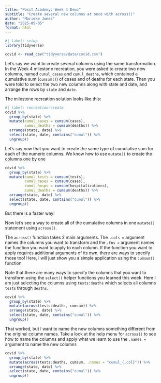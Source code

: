 ```yaml
---
title: "Posit Academy: Week 4 Demo"
subtitle: "Create several new columns at once with across()"
author: "Marieke Jones"
date: "2025-05-05"
format: html
---
```


```r
#| label: setup
library(tidyverse)

covid <- read_csv("tidyverse/data/covid.csv")
```

Let's say we want to create several columns using the same transformation. In the Week 4 milestone recreation, you were asked to create two new columns, named `cumul_cases` and `cumul_deaths`, which contained a cumulative sum (`cumsum()`) of cases and of deaths for each state. Then you were told to select the two new columns along with state and date, and arrange the rows by `state` and `date`.

The milestone recreation solution looks like this:

```r
#| label: recreation-create
covid %>%
  group_by(state) %>%
  mutate(cumul_cases = cumsum(cases), 
         cumul_deaths = cumsum(deaths)) %>%
  arrange(state, date) %>%
  select(state, date, contains("cumul")) %>%
  ungroup()
```

Let's say now that you want to create the same type of cumulative sum for each of the numeric columns. We know how to use `mutate()` to create the columns one by one

```r
covid %>%
  group_by(state) %>%
  mutate(cumul_tests = cumsum(tests),
         cumul_cases = cumsum(cases), 
         cumul_hosps = cumsum(hospitalizations),
         cumul_deaths = cumsum(deaths)) %>%
  arrange(state, date) %>%
  select(state, date, contains("cumul")) %>%
  ungroup()
```

But there is a faster way!

Now let's see a way to create all of the cumulative columns in one `mutate()` statement using `across()`. 

The `across()` function takes 2 main arguments. The `.cols = ` argument names the columns you want to transform and the `.fns = ` argument names the function you want to apply to each column. If the function you want to apply requires additional arguments of its own, there are ways to specify those too! Here, I will just show you a simple application using the `cumsum()` function

Note that there are many ways to specify the columns that you want to transform using the `select()` helper functions you learned this week. Here I am just selecting the columns using `tests:deaths` which selects all columns `tests` through `deaths`.

```r
covid %>%
  group_by(state) %>%
  mutate(across(tests:deaths, cumsum)) %>%
  arrange(state, date) %>%
  select(state, date, contains("cumul")) %>%
  ungroup()
```

That worked, but I want to name the new columns something different from the original column names. Take a look at the help menu for `across()` to see how to name the columns and apply what we learn to use the `.names =` argument to name the new columns

```r
covid %>%
  group_by(state) %>%
  mutate(across(tests:deaths, cumsum, .names = "cumul_{.col}")) %>%
  arrange(state, date) %>%
  select(state, date, contains("cumul")) %>%
  ungroup()
```
